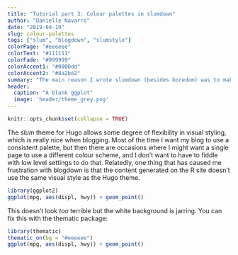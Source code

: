 ```yaml
---
title: "Tutorial part 3: Colour palettes in slumdown"
author: "Danielle Navarro"
date: "2019-04-19"
slug: colour-palettes
tags: ["slum", "blogdown", "slumstyle"]
colorPage: "#eeeeee"
colorText: "#111111"
colorFade: "#999999"
colorAccent1: "#0000dd"
colorAccent2: "#8a2be2"
summary: "The main reason I wrote slumdown (besides boredom) was to make it easy to  include user-defined colours palettes in blogdown, and expose those palettes to R so that (for instance) plots can be drawn in a style that matches the blog style. This tutorial introduces this palette system."
header:
  caption: "A blank ggplot"
  image: 'header/theme_grey.png'
---
```


```r
knitr::opts_chunk$set(collapse = TRUE)
```



The *slum* theme for Hugo allows some degree of flexibility in visual styling, which is really nice when blogging. Most of the time I want my blog to use a consistent palette, but then there are occasions where I might want a single page to use a different colour scheme, and I don't want to have to fiddle with low level settings to do that. Relatedly, one thing that has caused me frustration with blogdown is that the content generated on the R site doesn't use the same visual style as the Hugo theme. 

```r
library(ggplot2)
ggplot(mpg, aes(displ, hwy)) + geom_point() 
```

This doesn't look *too* terrible but the white background is jarring. You can fix this with the thematic package:

```r
library(thematic)
thematic_on(bg = "#eeeeee")
ggplot(mpg, aes(displ, hwy)) + geom_point() 
```


